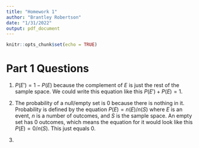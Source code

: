 ---
title: "Homework 1"
author: "Brantley Robertson"
date: "1/31/2022"
output: pdf_document
---

```{r setup, include=FALSE}
knitr::opts_chunk$set(echo = TRUE)
```

# Part 1 Questions

@. $P(E') = 1 - P(E)$ because the complement of $E$ is just the rest of the sample space. We could write this equation like this $P(E') + P(E) = 1$.

@. The probability of a null/empty set is 0 because there is nothing in it. Probability is defined by the equation $P(E) = n(E)/n(S)$ where $E$ is an event, $n$ is a number of outcomes, and $S$ is the sample space. An empty set has 0 outcomes, which means the equation for it would look like this $P(E) = 0/n(S)$. This just equals 0.

@. 
```{r}

```

